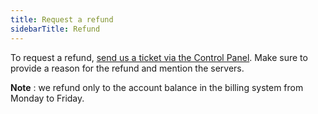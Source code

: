 ---
title: Request a refund
sidebarTitle: Refund
---

To request a refund, [send us a ticket via the Control Panel](/hosting/contact-our-technical-support). Make sure to provide a reason for the refund and mention the servers. 

**Note** : we refund only to the account balance in the billing system from Monday to Friday.